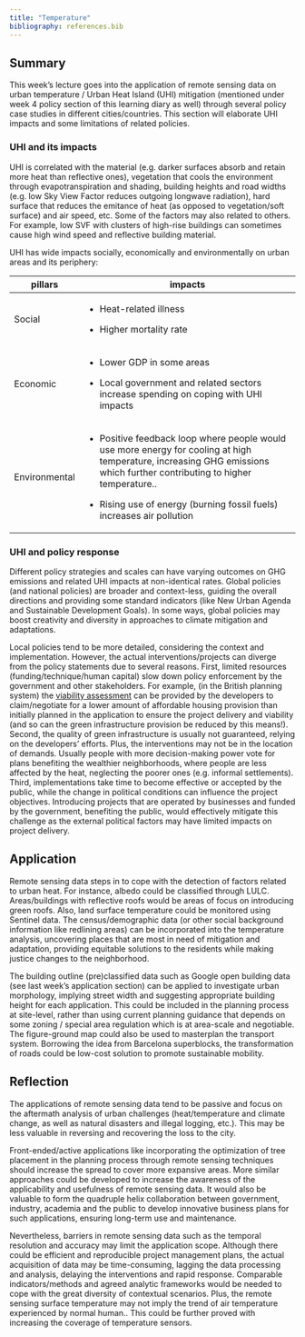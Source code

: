 ```yaml
---
title: "Temperature"
bibliography: references.bib
---
```


## Summary

This week's lecture goes into the application of remote sensing data on urban temperature / Urban Heat Island (UHI) mitigation (mentioned under week 4 policy section of this learning diary as well) through several policy case studies in different cities/countries. This section will elaborate UHI impacts and some limitations of related policies.

### UHI and its impacts

UHI is correlated with the material (e.g. darker surfaces absorb and retain more heat than reflective ones), vegetation that cools the environment through evapotranspiration and shading, building heights and road widths (e.g. low Sky View Factor reduces outgoing longwave radiation), hard surface that reduces the emitance of heat (as opposed to vegetation/soft surface) and air speed, etc. Some of the factors may also related to others. For example, low SVF with clusters of high-rise buildings can sometimes cause high wind speed and reflective building material.

UHI has wide impacts socially, economically and environmentally on urban areas and its periphery:

+---------------+----------------------------------------------------------------------------------------------------------------------------------------------------------------------------+
| pillars       | impacts                                                                                                                                                                    |
+===============+============================================================================================================================================================================+
| Social        | -   Heat-related illness                                                                                                                                                   |
|               |                                                                                                                                                                            |
|               | -   Higher mortality rate                                                                                                                                                  |
+---------------+----------------------------------------------------------------------------------------------------------------------------------------------------------------------------+
| Economic      | -   Lower GDP in some areas                                                                                                                                                |
|               |                                                                                                                                                                            |
|               | -   Local government and related sectors increase spending on coping with UHI impacts                                                                                      |
+---------------+----------------------------------------------------------------------------------------------------------------------------------------------------------------------------+
| Environmental | -   Positive feedback loop where people would use more energy for cooling at high temperature, increasing GHG emissions which further contributing to higher temperature.. |
|               |                                                                                                                                                                            |
|               | -   Rising use of energy (burning fossil fuels) increases air pollution                                                                                                    |
+---------------+----------------------------------------------------------------------------------------------------------------------------------------------------------------------------+

### UHI and policy response

Different policy strategies and scales can have varying outcomes on GHG emissions and related UHI impacts at non-identical rates. Global policies (and national policies) are broader and context-less, guiding the overall directions and providing some standard indicators (like New Urban Agenda and Sustainable Development Goals). In some ways, global policies may boost creativity and diversity in approaches to climate mitigation and adaptations.

Local policies tend to be more detailed, considering the context and implementation. However, the actual interventions/projects can diverge from the policy statements due to several reasons. First, limited resources (funding/technique/human capital) slow down policy enforcement by the government and other stakeholders. For example, (in the British planning system) the [viability assessment](https://www.gov.uk/guidance/viability) can be provided by the developers to claim/negotiate for a lower amount of affordable housing provision than initially planned in the application to ensure the project delivery and viability (and so can the green infrastructure provision be reduced by this means!). Second, the quality of green infrastructure is usually not guaranteed, relying on the developers' efforts. Plus, the interventions may not be in the location of demands. Usually people with more decision-making power vote for plans benefiting the wealthier neighborhoods, where people are less affected by the heat, neglecting the poorer ones (e.g. informal settlements). Third, implementations take time to become effective or accepted by the public, while the change in political conditions can influence the project objectives. Introducing projects that are operated by businesses and funded by the government, benefiting the public, would effectively mitigate this challenge as the external political factors may have limited impacts on project delivery.

## Application

Remote sensing data steps in to cope with the detection of factors related to urban heat. For instance, albedo could be classified through LULC. Areas/buildings with reflective roofs would be areas of focus on introducing green roofs. Also, land surface temperature could be monitored using Sentinel data. The census/demographic data (or other social background information like redlining areas) can be incorporated into the temperature analysis, uncovering places that are most in need of mitigation and adaptation, providing equitable solutions to the residents while making justice changes to the neighborhood.

The building outline (pre)classified data such as Google open building data (see last week's application section) can be applied to investigate urban morphology, implying street width and suggesting appropriate building height for each application. This could be included in the planning process at site-level, rather than using current planning guidance that depends on some zoning / special area regulation which is at area-scale and negotiable. The figure-ground map could also be used to masterplan the transport system. Borrowing the idea from Barcelona superblocks, the transformation of roads could be low-cost solution to promote sustainable mobility.

## Reflection

The applications of remote sensing data tend to be passive and focus on the aftermath analysis of urban challenges (heat/temperature and climate change, as well as natural disasters and illegal logging, etc.). This may be less valuable in reversing and recovering the loss to the city.

Front-ended/active applications like incorporating the optimization of tree placement in the planning process through remote sensing techniques should increase the spread to cover more expansive areas. More similar approaches could be developed to increase the awareness of the applicability and usefulness of remote sensing data. It would also be valuable to form the quadruple helix collaboration between government, industry, academia and the public to develop innovative business plans for such applications, ensuring long-term use and maintenance.

Nevertheless, barriers in remote sensing data such as the temporal resolution and accuracy may limit the application scope. Although there could be efficient and reproducible project management plans, the actual acquisition of data may be time-consuming, lagging the data processing and analysis, delaying the interventions and rapid response. Comparable indicators/methods and agreed analytic frameworks would be needed to cope with the great diversity of contextual scenarios. Plus, the remote sensing surface temperature may not imply the trend of air temperature experienced by normal human.. This could be further proved with increasing the coverage of temperature sensors.

